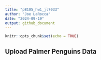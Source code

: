 ```yaml
---
title: "p8105_hw1_jl7033"
author: "Joe LaRocca"
date: "2024-09-19"
output: github_document
---
```


```r
knitr::opts_chunk$set(echo = TRUE)
```

## Upload Palmer Penguins Data

